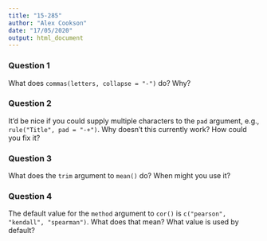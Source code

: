 ```yaml
---
title: "15-285"
author: "Alex Cookson"
date: "17/05/2020"
output: html_document
---
```


### Question 1

What does `commas(letters, collapse = "-")` do? Why?


### Question 2

It'd be nice if you could supply multiple characters to the `pad` argument, e.g., `rule("Title", pad = "-+")`. Why doesn't this currently work? How could you fix it?


### Question 3

What does the `trim` argument to `mean()` do? When might you use it?


### Question 4

The default value for the `method` argument to `cor()` is `c("pearson", "kendall", "spearman")`. What does that mean? What value is used by default?
